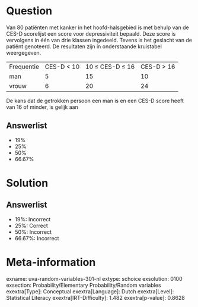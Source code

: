 Question
========

Van 80 patiënten met kanker in het hoofd-halsgebied is met behulp van de
CES-D scorelijst een score voor depressiviteit bepaald. Deze score is
vervolgens in één van drie klassen ingedeeld. Tevens is het geslacht van
de patiënt genoteerd. De resultaten zijn in onderstaande kruistabel
weergegeven.

  ------------ ------------- ----------------- -------------
  Frequentie   CES-D \< 10   10 ≤ CES-D ≤ 16   CES-D \> 16
  man          5             15                10
  vrouw        6             20                24
  ------------ ------------- ----------------- -------------

De kans dat de getrokken persoon een man is en een CES-D score heeft van
16 of minder, is gelijk aan

Answerlist
----------

* 19%
* 25%
* 50%
* 66.67%

Solution
========

Answerlist
----------

* 19%: Incorrect
* 25%: Correct
* 50%: Incorrect
* 66.67%: Incorrect

Meta-information
================
exname: uva-random-variables-301-nl
extype: schoice
exsolution: 0100
exsection: Probability/Elementary Probability/Random variables
exextra[Type]: Conceptual
exextra[Language]: Dutch
exextra[Level]: Statistical Literacy
exextra[IRT-Difficulty]: 1.482
exextra[p-value]: 0.8628
